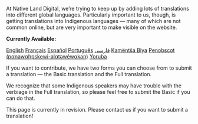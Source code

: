 At Native Land Digital, we’re trying to keep up by adding lots of translations into different global languages. Particularly important to us, though, is getting translations into Indigenous languages — many of which are not common online, but are very important to make visible on the website.

**Currently Available:**

[English](https://native-land.ca/en)
[Français](https://native-land.ca/fr)
[Español](https://native-land.ca/es)
[Português](https://native-land.ca/pt-br)
[فارسی](https://native-land.ca/fa)
[Kamëntšá Biya](https://native-land.ca/kb)
[Penobscot (pαnawαhpskewi-alαtəwéwαkan)](https://native-land.ca/pan)
[Yoruba](https://native-land.ca/yo)

If you want to contribute, we have two forms you can choose from to submit a translation — the Basic translation and the Full translation.

We recognize that some Indigenous speakers may have trouble with the verbiage in the Full translation, so please feel free to submit the Basic if you can do that.

This page is currently in revision. Please contact us if you want to submit a translation!
